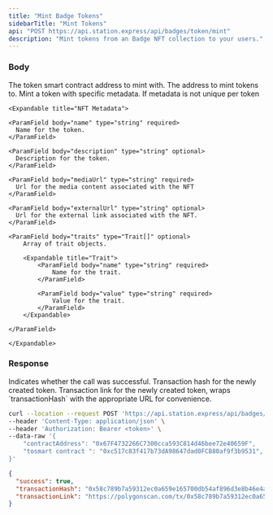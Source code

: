 ```yaml
---
title: "Mint Badge Tokens"
sidebarTitle: "Mint Tokens"
api: "POST https://api.station.express/api/badges/token/mint"
description: "Mint tokens from an Badge NFT collection to your users."
---
```


### Body

<ParamField body="contractAddress" type="string" required>
  The token smart contract address to mint with.
</ParamField>

<ParamField body="to" type="string" required>
  The address to mint tokens to.
</ParamField>

<ParamField body="nftMetadata" type="object" optional>
    Mint a token with specific metadata. If metadata is not unique per token

    <Expandable title="NFT Metadata">

    <ParamField body="name" type="string" required>
      Name for the token.
    </ParamField>

    <ParamField body="description" type="string" optional>
      Description for the token.
    </ParamField>

    <ParamField body="mediaUrl" type="string" required>
      Url for the media content associated with the NFT
    </ParamField>

    <ParamField body="externalUrl" type="string" optional>
      Url for the external link associated with the NFT.
    </ParamField>

    <ParamField body="traits" type="Trait[]" optional>
        Array of trait objects.

        <Expandable title="Trait">
            <ParamField body="name" type="string" required>
                Name for the trait.
            </ParamField>

            <ParamField body="value" type="string" required>
                Value for the trait.
            </ParamField>
        </Expandable>

    </ParamField>

    </Expandable>

</ParamField>

### Response

<ResponseField name="success" type="boolean">
  Indicates whether the call was successful.
</ResponseField>

<ResponseField name="transactionHash" type="string">
  Transaction hash for the newly created token.
</ResponseField>

<ResponseField name="transactionLink" type="string">
  Transaction link for the newly created token, wraps `transactionHash` with the
  appropriate URL for convenience.
</ResponseField>

<RequestExample>

```bash Example Request
curl --location --request POST 'https://api.station.express/api/badges/token/mint' \
--header 'Content-Type: application/json' \
--header 'Authorization: Bearer <token>' \
--data-raw '{
    "contractAddress": "0x67F4732266C7300cca593C814d46bee72e40659F",
    "tosmart contract ": "0xc517c83f417b73dA98647dad0FCB80af9f3b9531",
}'
```

</RequestExample>

<ResponseExample>

```json Response
{
  "success": true,
  "transactionHash": "0x58c789b7a59312ec0a659e165700db54af896d3e8b46e4aeecb33b32b88157c9",
  "transactionLink": "https://polygonscan.com/tx/0x58c789b7a59312ec0a659e165700db54af896d3e8b46e4aeecb33b32b88157c9"
}
```

</ResponseExample>
